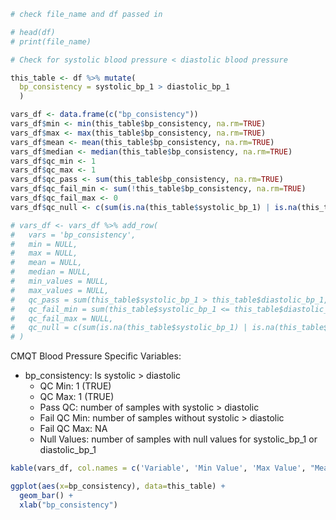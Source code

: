 
```r
# check file_name and df passed in 

# head(df)
# print(file_name)
```

```r
# Check for systolic blood pressure < diastolic blood pressure

this_table <- df %>% mutate(
  bp_consistency = systolic_bp_1 > diastolic_bp_1
  )

vars_df <- data.frame(c("bp_consistency"))
vars_df$min <- min(this_table$bp_consistency, na.rm=TRUE)
vars_df$max <- max(this_table$bp_consistency, na.rm=TRUE)
vars_df$mean <- mean(this_table$bp_consistency, na.rm=TRUE)
vars_df$median <- median(this_table$bp_consistency, na.rm=TRUE)
vars_df$qc_min <- 1
vars_df$qc_max <- 1
vars_df$qc_pass <- sum(this_table$bp_consistency, na.rm=TRUE)
vars_df$qc_fail_min <- sum(!this_table$bp_consistency, na.rm=TRUE)
vars_df$qc_fail_max <- 0
vars_df$qc_null <- c(sum(is.na(this_table$systolic_bp_1) | is.na(this_table$diastolic_bp_1)))

# vars_df <- vars_df %>% add_row(
#   vars = 'bp_consistency', 
#   min = NULL, 
#   max = NULL, 
#   mean = NULL, 
#   median = NULL,
#   min_values = NULL, 
#   max_values = NULL, 
#   qc_pass = sum(this_table$systolic_bp_1 > this_table$diastolic_bp_1, na.rm=TRUE ), 
#   qc_fail_min = sum(this_table$systolic_bp_1 <= this_table$diastolic_bp_1, na.rm=TRUE), 
#   qc_fail_max = NULL, 
#   qc_null = c(sum(is.na(this_table$systolic_bp_1) | is.na(this_table$diastolic_bp_1)))
# )
```

CMQT Blood Pressure Specific Variables: 

- bp_consistency: Is systolic > diastolic 
  - QC Min: 1 (TRUE)
  - QC Max: 1 (TRUE)
  - Pass QC: number of samples with systolic > diastolic
  - Fail QC Min: number of samples without systolic > diastolic
  - Fail QC Max: NA
  - Null Values: number of samples with null values for systolic_bp_1 or diastolic_bp_1
  
```r
kable(vars_df, col.names = c('Variable', 'Min Value', 'Max Value', "Mean", "Median", "QC Min", "QC Max", 'Pass QC', 'Fail QC Min', 'Fail QC Max', 'Null Values'))
```

```r
ggplot(aes(x=bp_consistency), data=this_table) +
  geom_bar() +
  xlab("bp_consistency")
```